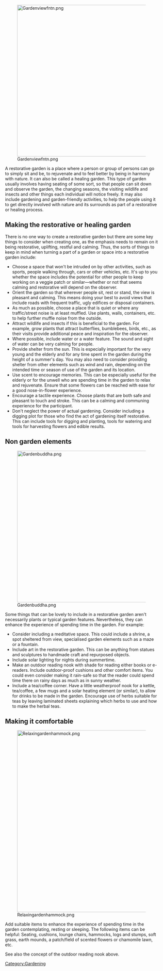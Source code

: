 [[File:Gardenviewfntn.png|500px|center]]

A restorative garden is a place where a person or group of persons can go to simply sit and be, to rejuvenate and to feel better by being in harmony with nature. It can also be called a healing garden. This type of garden usually involves having seating of some sort, so that people can sit down and observe the garden, the changing seasons, the visiting wildlife and insects and other things each individual will notice freely. It may also include gardening and garden-friendly activities, to help the people using it to get directly involved with nature and its surrounds as part of a restorative or healing process.

== Making the restorative or healing garden ==

There is no one way to create a restorative garden but there are some key things to consider when creating one, as the emphasis needs to remain on it being restorative, uplifting, restful and calming. Thus, the sorts of things to keep in mind when turning a part of a garden or space into a restorative garden include:

*Choose a space that won't be intruded on by other activities, such as sports, people walking through, cars or other vehicles, etc. It's up to you whether the space includes the potential for other people to keep working on a veggie patch or similar––whether or not that seems calming and restorative will depend on the observer.
*Orient the garden so that wherever people sit, rest or stand, the view is pleasant and calming. This means doing your best to avoid views that include roads with frequent traffic, ugly edifices or disposal containers.
*As much as possible, choose a place that is quiet or where any traffic/street noise is at least muffled. Use plants, walls, containers, etc. to help further muffle noise from the outside.
*Attract wildlife and insects if this is beneficial to the garden. For example, grow plants that attract butterflies, bumblebees, birds, etc., as their visits provide additional peace and inspiration for the observer.
*Where possible, include water or a water feature. The sound and sight of water can be very calming for people.
*Provide shelter from the sun. This is especially important for the very young and the elderly and for any time spent in the garden during the height of a summer's day. You may also need to consider providing shelter from other elements such as wind and rain, depending on the intended time or season of use of the garden and its location.
*Use scent to encourage memories. This can be especially useful for the elderly or for the unwell who are spending time in the garden to relax and rejuvenate. Ensure that some flowers can be reached with ease for a good nose-in-flower experience.
*Encourage a tactile experience. Choose plants that are both safe and pleasant to touch and stroke. This can be a calming and communing experience for the participant.
*Don't neglect the power of actual gardening. Consider including a digging plot for those who find the act of gardening itself restorative. This can include tools for digging and planting, tools for watering and tools for harvesting flowers and edible results.

== Non garden elements ==
[[File:Gardenbuddha.png|center|500px]]

Some things that can be lovely to include in a restorative garden aren't necessarily plants or typical garden features. Nevertheless, they can enhance the experience of spending time in the garden. For example:

*Consider including a meditative space. This could include a shrine, a spot sheltered from view, specialised garden elements such as a maze or a fountain.
*Include art in the restorative garden. This can be anything from statues and sculptures to handmade craft and repurposed objects.
*Include solar lighting for nights during summertime.
*Make an outdoor reading nook with shade for reading either books or e-readers. Include outdoor-proof cushions and other comfort items. You could even consider making it rain-safe so that the reader could spend time there on rainy days as much as in sunny weather.
*Include a tea/coffee corner. Have a little weatherproof nook for a kettle, tea/coffee, a few mugs and a solar heating element (or similar), to allow for drinks to be made in the garden. Encourage use of herbs suitable for teas by leaving laminated sheets explaining which herbs to use and how to make the herbal teas.

== Making it comfortable ==
[[File:Relaxingardenhammock.png|600px|center]]

Add suitable items to enhance the experience of spending time in the garden contemplating, resting or sleeping. The following items can be helpful: Seating, cushions, lounge chairs, hammocks, logs and stumps, soft grass, earth mounds, a patch/field of scented flowers or chamomile lawn, etc.

See also the concept of the outdoor reading nook above.






[[Category:Gardening]]
